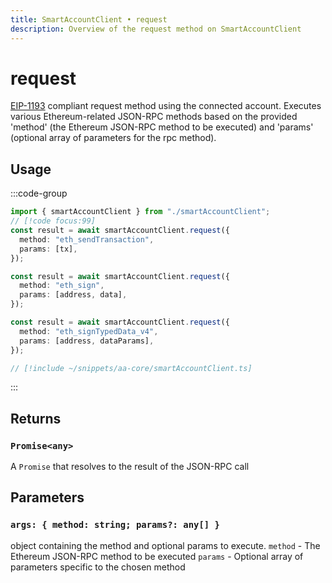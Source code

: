 ```yaml
---
title: SmartAccountClient • request
description: Overview of the request method on SmartAccountClient
---
```



# request

[EIP-1193](https://eips.ethereum.org/EIPS/eip-1193) compliant request method using the connected account. Executes various Ethereum-related JSON-RPC methods based on the provided 'method' (the Ethereum JSON-RPC method to be executed) and 'params' (optional array of parameters for the rpc method).

## Usage

:::code-group

```ts [example.ts]
import { smartAccountClient } from "./smartAccountClient";
// [!code focus:99]
const result = await smartAccountClient.request({
  method: "eth_sendTransaction",
  params: [tx],
});

const result = await smartAccountClient.request({
  method: "eth_sign",
  params: [address, data],
});

const result = await smartAccountClient.request({
  method: "eth_signTypedData_v4",
  params: [address, dataParams],
});
```

```ts [smartAccountClient.ts]
// [!include ~/snippets/aa-core/smartAccountClient.ts]
```

:::

## Returns

### `Promise<any>`

A `Promise` that resolves to the result of the JSON-RPC call

## Parameters

### `args: { method: string; params?: any[] }`

object containing the method and optional params to execute.
`method` - The Ethereum JSON-RPC method to be executed
`params` - Optional array of parameters specific to the chosen method
